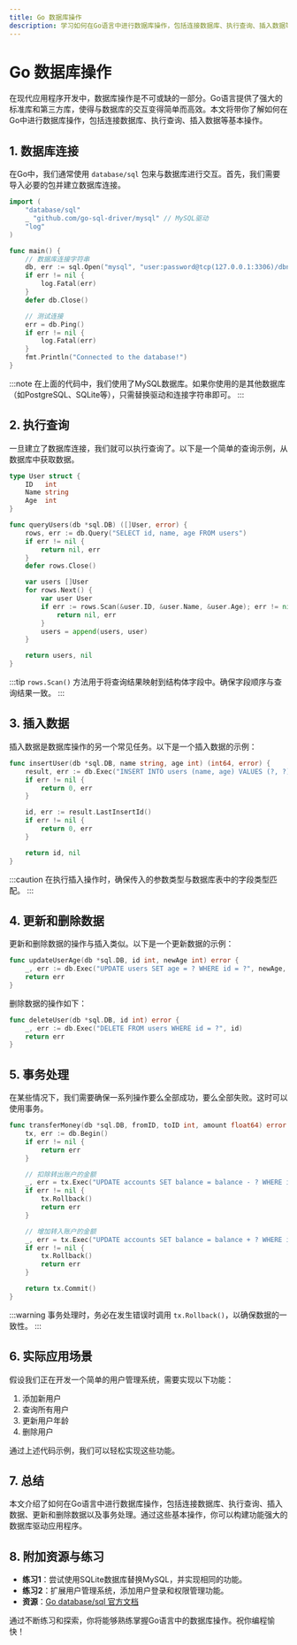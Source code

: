 ```yaml
---
title: Go 数据库操作
description: 学习如何在Go语言中进行数据库操作，包括连接数据库、执行查询、插入数据等基本操作。本文适合初学者，提供清晰的代码示例和实际应用场景。
---
```


# Go 数据库操作

在现代应用程序开发中，数据库操作是不可或缺的一部分。Go语言提供了强大的标准库和第三方库，使得与数据库的交互变得简单而高效。本文将带你了解如何在Go中进行数据库操作，包括连接数据库、执行查询、插入数据等基本操作。

## 1. 数据库连接

在Go中，我们通常使用 `database/sql` 包来与数据库进行交互。首先，我们需要导入必要的包并建立数据库连接。

```go
import (
    "database/sql"
    _ "github.com/go-sql-driver/mysql" // MySQL驱动
    "log"
)

func main() {
    // 数据库连接字符串
    db, err := sql.Open("mysql", "user:password@tcp(127.0.0.1:3306)/dbname")
    if err != nil {
        log.Fatal(err)
    }
    defer db.Close()

    // 测试连接
    err = db.Ping()
    if err != nil {
        log.Fatal(err)
    }
    fmt.Println("Connected to the database!")
}
```

:::note
在上面的代码中，我们使用了MySQL数据库。如果你使用的是其他数据库（如PostgreSQL、SQLite等），只需替换驱动和连接字符串即可。
:::

## 2. 执行查询

一旦建立了数据库连接，我们就可以执行查询了。以下是一个简单的查询示例，从数据库中获取数据。

```go
type User struct {
    ID   int
    Name string
    Age  int
}

func queryUsers(db *sql.DB) ([]User, error) {
    rows, err := db.Query("SELECT id, name, age FROM users")
    if err != nil {
        return nil, err
    }
    defer rows.Close()

    var users []User
    for rows.Next() {
        var user User
        if err := rows.Scan(&user.ID, &user.Name, &user.Age); err != nil {
            return nil, err
        }
        users = append(users, user)
    }

    return users, nil
}
```

:::tip
`rows.Scan()` 方法用于将查询结果映射到结构体字段中。确保字段顺序与查询结果一致。
:::

## 3. 插入数据

插入数据是数据库操作的另一个常见任务。以下是一个插入数据的示例：

```go
func insertUser(db *sql.DB, name string, age int) (int64, error) {
    result, err := db.Exec("INSERT INTO users (name, age) VALUES (?, ?)", name, age)
    if err != nil {
        return 0, err
    }

    id, err := result.LastInsertId()
    if err != nil {
        return 0, err
    }

    return id, nil
}
```

:::caution
在执行插入操作时，确保传入的参数类型与数据库表中的字段类型匹配。
:::

## 4. 更新和删除数据

更新和删除数据的操作与插入类似。以下是一个更新数据的示例：

```go
func updateUserAge(db *sql.DB, id int, newAge int) error {
    _, err := db.Exec("UPDATE users SET age = ? WHERE id = ?", newAge, id)
    return err
}
```

删除数据的操作如下：

```go
func deleteUser(db *sql.DB, id int) error {
    _, err := db.Exec("DELETE FROM users WHERE id = ?", id)
    return err
}
```

## 5. 事务处理

在某些情况下，我们需要确保一系列操作要么全部成功，要么全部失败。这时可以使用事务。

```go
func transferMoney(db *sql.DB, fromID, toID int, amount float64) error {
    tx, err := db.Begin()
    if err != nil {
        return err
    }

    // 扣除转出账户的金额
    _, err = tx.Exec("UPDATE accounts SET balance = balance - ? WHERE id = ?", amount, fromID)
    if err != nil {
        tx.Rollback()
        return err
    }

    // 增加转入账户的金额
    _, err = tx.Exec("UPDATE accounts SET balance = balance + ? WHERE id = ?", amount, toID)
    if err != nil {
        tx.Rollback()
        return err
    }

    return tx.Commit()
}
```

:::warning
事务处理时，务必在发生错误时调用 `tx.Rollback()`，以确保数据的一致性。
:::

## 6. 实际应用场景

假设我们正在开发一个简单的用户管理系统，需要实现以下功能：

1. 添加新用户
2. 查询所有用户
3. 更新用户年龄
4. 删除用户

通过上述代码示例，我们可以轻松实现这些功能。

## 7. 总结

本文介绍了如何在Go语言中进行数据库操作，包括连接数据库、执行查询、插入数据、更新和删除数据以及事务处理。通过这些基本操作，你可以构建功能强大的数据库驱动应用程序。

## 8. 附加资源与练习

- **练习1**：尝试使用SQLite数据库替换MySQL，并实现相同的功能。
- **练习2**：扩展用户管理系统，添加用户登录和权限管理功能。
- **资源**：[Go database/sql 官方文档](https://golang.org/pkg/database/sql/)

通过不断练习和探索，你将能够熟练掌握Go语言中的数据库操作。祝你编程愉快！